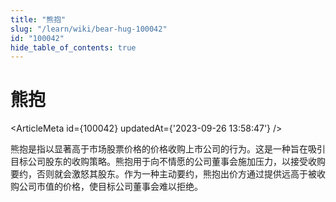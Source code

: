 ```yaml
---
title: "熊抱"
slug: "/learn/wiki/bear-hug-100042"
id: "100042"
hide_table_of_contents: true
---
```



# 熊抱

<ArticleMeta id={100042} updatedAt={'2023-09-26 13:58:47'} />
<div className='border-solid border-b border-t-0 my-4 border-[var(--ifm-color-gray-300)]' />

熊抱是指以显著高于市场股票价格的价格收购上市公司的行为。这是一种旨在吸引目标公司股东的收购策略。熊抱用于向不情愿的公司董事会施加压力，以接受收购要约，否则就会激怒其股东。作为一种主动要约，熊抱出价方通过提供远高于被收购公司市值的价格，使目标公司董事会难以拒绝。
